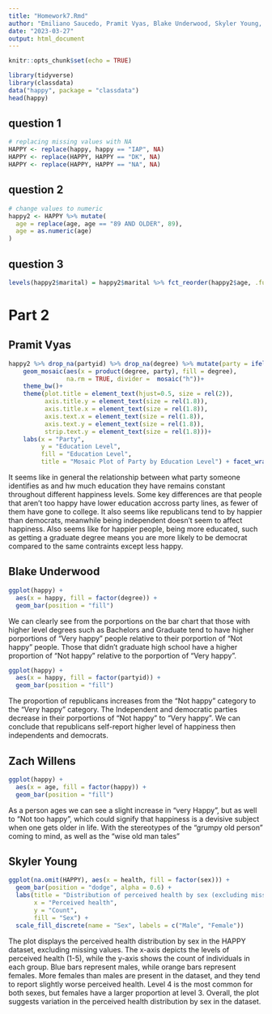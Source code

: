 ```yaml
---
title: "Homework7.Rmd"
author: "Emiliano Saucedo, Pramit Vyas, Blake Underwood, Skyler Young, Zach Willens"
date: "2023-03-27"
output: html_document
---
```


```r
knitr::opts_chunk$set(echo = TRUE)
```

```r
library(tidyverse)
library(classdata)
data("happy", package = "classdata")
head(happy)
```

## question 1

```r
# replacing missing values with NA
HAPPY <- replace(happy, happy == "IAP", NA)
HAPPY <- replace(HAPPY, HAPPY == "DK", NA)
HAPPY <- replace(HAPPY, HAPPY == "NA", NA)
```

## question 2
```r
# change values to numeric
happy2 <- HAPPY %>% mutate(
  age = replace(age, age == "89 AND OLDER", 89),
  age = as.numeric(age)
)
```
## question 3
```r
levels(happy2$marital) = happy2$marital %>% fct_reorder(happy2$age, .fun = mean)
```


# Part 2

## Pramit Vyas
``` r
happy2 %>% drop_na(partyid) %>% drop_na(degree) %>% mutate(party = ifelse(grepl("dem", partyid), "Dem", ifelse(grepl("rep", partyid), "Rep", "Ind"))) %>% drop_na(sex, happy, health) %>% ggplot()+
    geom_mosaic(aes(x = product(degree, party), fill = degree), 
                na.rm = TRUE, divider =  mosaic("h"))+
    theme_bw()+
    theme(plot.title = element_text(hjust=0.5, size = rel(2)),
          axis.title.y = element_text(size = rel(1.8)),
          axis.title.x = element_text(size = rel(1.8)),
          axis.text.x = element_text(size = rel(1.8)),
          axis.text.y = element_text(size = rel(1.8)),
          strip.text.y = element_text(size = rel(1.8)))+
    labs(x = "Party", 
         y = "Education Level", 
         fill = "Education Level", 
         title = "Mosaic Plot of Party by Education Level") + facet_wrap(~happy)
```


It seems like in general the relationship between what party someone identifies as and hw much education they have remains constant throughout different happiness levels. Some key differences are that people that aren't too happy have lower education accross party lines, as fewer of them have gone to college. It also seems like republicans tend to by happier than democrats, meanwhile being independent doesn't seem to affect happiness. Also seems like for happier people, being more educated, such as getting a graduate degree means you are more likely to be democrat compared to the same contraints except less happy.

## Blake Underwood

```r
ggplot(happy) +
  aes(x = happy, fill = factor(degree)) +
  geom_bar(position = "fill")
```
We can clearly see from the porportions on the bar chart that those with higher level degrees such as Bachelors and Graduate tend to have higher porportions of "Very happy" people relative to their porportion of "Not happy" people. Those that didn't graduate high school have a higher proportion of "Not happy" relative to the porportion of "Very happy".

```r
ggplot(happy) +
  aes(x = happy, fill = factor(partyid)) +
  geom_bar(position = "fill")
```
The proportion of republicans increases from the "Not happy" category to the "Very happy" category. The Independent and democratic parties decrease in their porportions of "Not happy" to "Very happy". We can conclude that republicans self-report higher level of happiness then independents and democrats. 


## Zach Willens

```r
ggplot(happy) +
  aes(x = age, fill = factor(happy)) +
  geom_bar(position = "fill")
```
As a person ages we can see a slight increase in "very Happy", but as well to "Not too happy", which could signify that happiness is a devisive subject when one gets older in life. With the stereotypes of the "grumpy old person" coming to mind, as well as the "wise old man tales"


## Skyler Young

```r
ggplot(na.omit(HAPPY), aes(x = health, fill = factor(sex))) +
  geom_bar(position = "dodge", alpha = 0.6) +
  labs(title = "Distribution of perceived health by sex (excluding missing values)",
       x = "Perceived health",
       y = "Count",
       fill = "Sex") +
  scale_fill_discrete(name = "Sex", labels = c("Male", "Female"))
```
The plot displays the perceived health distribution by sex in the HAPPY dataset, excluding missing values. The x-axis depicts the levels of perceived health (1-5), while the y-axis shows the count of individuals in each group. Blue bars represent males, while orange bars represent females. More females than males are present in the dataset, and they tend to report slightly worse perceived health. Level 4 is the most common for both sexes, but females have a larger proportion at level 3. Overall, the plot suggests variation in the perceived health distribution by sex in the dataset.
